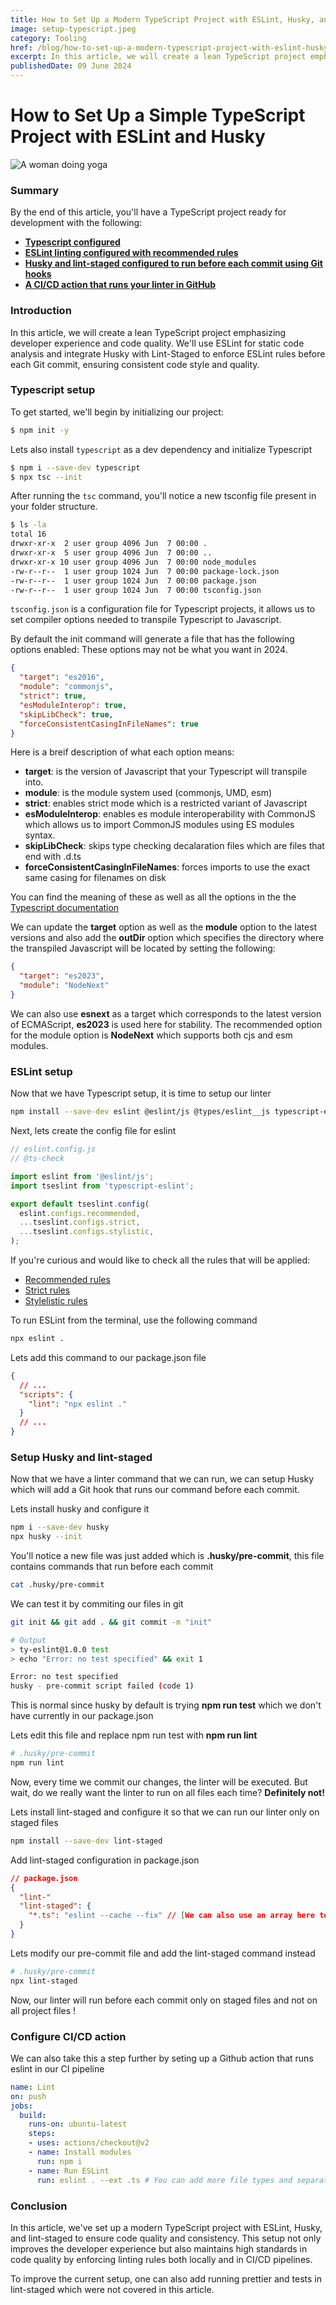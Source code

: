 ```yaml
---
title: How to Set Up a Modern TypeScript Project with ESLint, Husky, and Pre-Commit Hooks
image: setup-typescript.jpeg
category: Tooling
href: /blog/how-to-set-up-a-modern-typescript-project-with-eslint-husky-and-pre-commit-hooks-for-better-code-quality
excerpt: In this article, we will create a lean TypeScript project emphasizing developer experience and code quality. We'll use ESLint for static code analysis and integrate Husky with Lint-Staged to enforce ESLint rules before each Git commit, ensuring consistent code style and quality.
publishedDate: 09 June 2024
---
```


#  How to Set Up a Simple TypeScript Project with ESLint and Husky

<Image src={img} alt="A woman doing yoga"  className="rounded-xl" />

### Summary
By the end of this article, you'll have a TypeScript project ready for development with the following:
- **[Typescript configured ](#typescript-setup)**
- **[ESLint linting configured with recommended rules](#eslint-setup)**
- **[Husky and lint-staged configured to run before each commit using Git hooks](#husky-lint-staged-config)**
- **[A CI/CD action that runs your linter in GitHub](#ci-cd)**
### Introduction
In this article, we will create a lean TypeScript project emphasizing developer experience and code quality. We'll use ESLint for static code analysis and integrate Husky with Lint-Staged to enforce ESLint rules before each Git commit, ensuring consistent code style and quality.
### <h3 id="typescript-header">Typescript setup</h3>

To get started, we'll begin by initializing our project:

```bash
$ npm init -y
```
Lets also install `typescript` as a dev dependency and initialize Typescript 

```bash
$ npm i --save-dev typescript
$ npx tsc --init
```
After running the `tsc` command, you'll notice a new tsconfig file present in your folder structure.
```bash
$ ls -la
total 16
drwxr-xr-x  2 user group 4096 Jun  7 00:00 .
drwxr-xr-x  5 user group 4096 Jun  7 00:00 ..
drwxr-xr-x 10 user group 4096 Jun  7 00:00 node_modules
-rw-r--r--  1 user group 1024 Jun  7 00:00 package-lock.json
-rw-r--r--  1 user group 1024 Jun  7 00:00 package.json
-rw-r--r--  1 user group 1024 Jun  7 00:00 tsconfig.json
```
`tsconfig.json` is a configuration file for Typescript projects, it allows us to set compiler options needed to transpile Typescript to Javascript.

By default the init command will generate a file that has the following options enabled:
These options may not be what you want in 2024.

```json
{
  "target": "es2016",
  "module": "commonjs",
  "strict": true,
  "esModuleInterop": true,
  "skipLibCheck": true,
  "forceConsistentCasingInFileNames": true
}
```

Here is a breif description of what each option means:
- **target**: is the version of Javascript that your Typescript will transpile into.
- **module**: is the module system used (commonjs, UMD, esm)
- **strict**: enables strict mode which is a restricted variant of Javascript
- **esModuleInterop**: enables es module interoperability with CommonJS which allows us to import CommonJS modules using ES modules syntax.
- **skipLibCheck**: skips type checking decalaration files which are files that end with .d.ts
- **forceConsistentCasingInFileNames**: forces imports to use the exact same casing for filenames on disk

You can find the meaning of these as well as all the options in the the [Typescript documentation](https://www.typescriptlang.org/tsconfig/)

We can update the **target** option as well as the **module** option to the latest versions and also add the **outDir** option which specifies the directory where the transpiled Javascript will be located by setting the following:

```json
{
  "target": "es2023",
  "module": "NodeNext"
}
```
We can also use **esnext** as a target which corresponds to the latest version of ECMAScript, **es2023** is used here for stability. The recommended option for the module option is **NodeNext** which supports both cjs and esm modules.

### <h3 id="eslint-setup">ESLint setup</h3>
Now that we have Typescript setup, it is time to setup our linter
```bash
npm install --save-dev eslint @eslint/js @types/eslint__js typescript-eslint
```
Next, lets create the config file for eslint
```js
// eslint.config.js
// @ts-check

import eslint from '@eslint/js';
import tseslint from 'typescript-eslint';

export default tseslint.config(
  eslint.configs.recommended,
  ...tseslint.configs.strict,
  ...tseslint.configs.stylistic,
);
```
If you're curious and would like to check all the rules that will be applied:
- [Recommended rules](https://github.com/typescript-eslint/typescript-eslint/blob/main/packages/eslint-plugin/src/configs/recommended.ts)
- [Strict rules](https://github.com/typescript-eslint/typescript-eslint/blob/main/packages/eslint-plugin/src/configs/strict.ts)
- [Stylelistic rules](https://github.com/typescript-eslint/typescript-eslint/blob/main/packages/eslint-plugin/src/configs/stylistic.ts)

To run ESLint from the terminal, use the following command
```bash
npx eslint .
```

Lets add this command to our package.json file

```json
{
  // ...
  "scripts": {
    "lint": "npx eslint ."
  }
  // ...
}
```
### <h3 id="husky-lint-staged-config">Setup Husky and lint-staged</h3>
Now that we have a linter command that we can run, we can setup Husky which will add a Git hook that runs our command before each commit.

Lets install husky and configure it
```bash
npm i --save-dev husky
npx husky --init
```
You'll notice a new file was just added which is **.husky/pre-commit**, this file contains commands that run before each commit
```bash
cat .husky/pre-commit
```
We can test it by commiting our files in git

```bash
git init && git add . && git commit -m "init"

# Output
> ty-eslint@1.0.0 test
> echo "Error: no test specified" && exit 1

Error: no test specified
husky - pre-commit script failed (code 1)
```
This is normal since husky by default is trying **npm run test** which we don't have currently in our package.json

Lets edit this file and replace npm run test with **npm run lint**

```bash
# .husky/pre-commit
npm run lint
```

Now, every time we commit our changes, the linter will be executed. But wait, do we really want the linter to run on all files each time? **Definitely not!**

Lets install lint-staged and configure it so that we can run our linter only on staged files
```bash
npm install --save-dev lint-staged
```
Add lint-staged configuration in package.json
```json
// package.json
{
  "lint-"
  "lint-staged": {
    "*.ts": "eslint --cache --fix" // [We can also use an array here to chain commands]
  }
}
```
Lets modify our pre-commit file and add the lint-staged command instead
```bash
# .husky/pre-commit
npx lint-staged
```

Now, our linter will run before each commit only on staged files and not on all project files !

### <h3 id="ci-cd">Configure CI/CD action</h3>
We can also take this a step further by seting up a Github action that runs eslint in our CI pipeline

```yaml
name: Lint
on: push
jobs:
  build:
    runs-on: ubuntu-latest
    steps:
    - uses: actions/checkout@v2
    - name: Install modules
      run: npm i
    - name: Run ESLint
      run: eslint . --ext .ts # You can add more file types and separate them by a ','
```
### Conclusion
In this article, we've set up a modern TypeScript project with ESLint, Husky, and lint-staged to ensure code quality and consistency. This setup not only improves the developer experience but also maintains high standards in code quality by enforcing linting rules both locally and in CI/CD pipelines.

To improve the current setup, one can also add running prettier and tests in lint-staged which were not covered in this article.